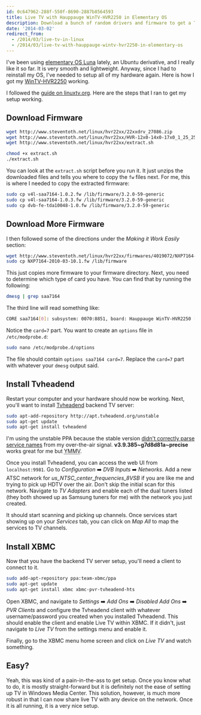 ```yaml
---
id: 0c647962-288f-550f-8690-2887b8564593
title: Live TV with Hauppauge WinTV-HVR2250 in Elementary OS
description: Download a bunch of random drivers and firmware to get a TV card working in Linux.
date: '2014-03-02'
redirect_from:
  - /2014/03/live-tv-in-linux
  - /2014/03/live-tv-with-hauppauge-wintv-hvr2250-in-elementary-os
---
```


I've been using [elementary OS Luna](http://elementaryos.org/) lately, an Ubuntu derivative, and I really like it so far. It is very smooth and lightweight. Anyway, since I had to reinstall my OS, I've needed to setup all of my hardware again. Here is how I got my [WinTV-HVR2250](http://hauppauge.com/site/products/data_hvr2250.html) working.

I followed the [guide on linuxtv.org](http://www.linuxtv.org/wiki/index.php/Hauppauge_WinTV-HVR-2200). Here are the steps that I ran to get my setup working.

## Download Firmware

```bash
wget http://www.steventoth.net/linux/hvr22xx/22xxdrv_27086.zip
wget http://www.steventoth.net/linux/hvr22xx/HVR-12x0-14x0-17x0_1_25_25271_WHQL.zip
wget http://www.steventoth.net/linux/hvr22xx/extract.sh

chmod +x extract.sh
./extract.sh
```

You can look at the `extract.sh` script before you run it. It just unzips the downloaded files and tells you where to copy the `fw` files next. For me, this is where I needed to copy the extracted firmware:

```bash
sudo cp v4l-saa7164-1.0.2.fw /lib/firmware/3.2.0-59-generic
sudo cp v4l-saa7164-1.0.3.fw /lib/firmware/3.2.0-59-generic
sudo cp dvb-fe-tda10048-1.0.fw /lib/firmware/3.2.0-59-generic
```

## Download More Firmware

I then followed some of the directions under the _Making it Work Easily_ section:

```bash
wget http://www.steventoth.net/linux/hvr22xx/firmwares/4019072/NXP7164-2010-03-10.1.fw
sudo cp NXP7164-2010-03-10.1.fw /lib/firmware
```

This just copies more firmware to your firmware directory. Next, you need to determine which type of card you have. You can find that by running the following:

```bash
dmesg | grep saa7164
```

The third line will read something like:

```bash
CORE saa7164[0]: subsystem: 0070:8851, board: Hauppauge WinTV-HVR2250 [card=7,insmod option]
```

Notice the `card=7` part. You want to create an `options` file in `/etc/modprobe.d`:

```bash
sudo nano /etc/modprobe.d/options
```

The file should contain `options saa7164 card=7`. Replace the `card=7` part with whatever your `dmesg` output said.

## Install Tvheadend

Restart your computer and your hardware should now be working. Next, you'll want to install [Tvheadend](https://tvheadend.org/) backend TV server:

```bash
sudo apt-add-repository http://apt.tvheadend.org/unstable
sudo apt-get update
sudo apt-get install tvheadend
```

<Alert type="warning" title="Warning">

I'm using the unstable PPA because the stable version [didn't correctly parse service names](https://tvheadend.org/issues/1695) from my over-the-air signal. **v3.9.385~g7d8d81a~precise** works great for me but <abbr title="Your mileage may vary">YMMV</abbr>.

</Alert>

Once you install Tvheadend, you can access the web UI from `localhost:9981`. Go to _Configuration_ ➡️ _DVB Inputs_ ➡️ _Networks_. Add a new ATSC network for _us_NTSC_center_frequencies_8VSB_ if you are like me and trying to pick up HDTV over the air. Don't skip the initial scan for this network. Navigate to _TV Adapters_ and enable each of the dual tuners listed (they both showed up as Samsung tuners for me) with the network you just created.

It should start scanning and picking up channels. Once services start showing up on your _Services_ tab, you can click on _Map All_ to map the services to TV channels.

## Install XBMC

Now that you have the backend TV server setup, you'll need a client to connect to it.

```bash
sudo add-apt-repository ppa:team-xbmc/ppa
sudo apt-get update
sudo apt-get install xbmc xbmc-pvr-tvheadend-hts
```

Open XBMC, and navigate to _Settings_ ➡️ _Add Ons_ ➡️ _Disabled Add Ons_ ➡️ _PVR Clients_ and configure the Tvheadend client with whatever username/password you created when you installed Tvheadend. This should enable the client and enable Live TV within XBMC. If it didn't, just navigate to _Live TV_ from the settings menu and enable it.

Finally, go to the XBMC menu home screen and click on _Live TV_ and watch something.

## Easy?

Yeah, this was kind of a pain-in-the-ass to get setup. Once you know what to do, it is mostly straight-forward but it is definitely not the ease of setting up TV in Windows Media Center. This solution, however, is much more robust in that I can now share live TV with any device on the network. Once it is all running, it is a very nice setup.